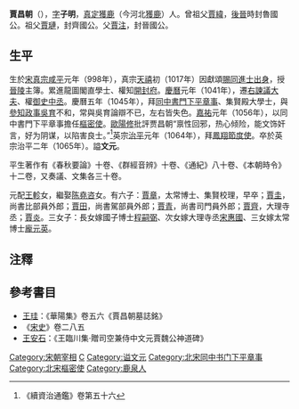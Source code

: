'''賈昌朝'''（{{bd|998年||1065年|catIdx=J}}），[[表字|字]]'''子明'''，[[真定|真定]][[獲鹿|獲鹿]]（今河北[[獲鹿|獲鹿]]）人。曾祖父[[賈緯|賈緯]]，[[後晉|後晉]]時封魯國公。祖父[[賈璉_(北宋)|賈璉]]，封齊國公。父[[賈注|賈注]]，封晉國公。

== 生平 ==
生於[[宋真宗|宋真宗]][[咸平|咸平]]元年（998年），真宗[[天禧_(北宋)|天禧]]初（1017年）因獻頌[[賜同進士出身|賜同進士出身]]，授[[晉陵|晉陵]]主簿。累進龍圖閣直學士、權知[[開封府|開封府]]。[[慶曆|慶曆]]元年（1041年），遷[[諫議大夫|右諫議大夫]]、權[[御史中丞|御史中丞]]。慶曆五年（1045年），拜[[同中書門下平章事|同中書門下平章事]]、集賢殿大學士，與[[參知政事|參知政事]][[吳育|吳育]]不和，常與吳育論辯不已，左右皆失色。[[嘉祐|嘉祐]]元年（1056年），以同中書門下平章事擔任[[樞密使|樞密使]]。[[歐陽修|歐陽修]]批評贾昌朝“禀性回邪，热心倾险，能文饰奸言，好为阴谋，以陷害良士。”<ref>《續資治通鑑》卷第五十六</ref>英宗[[治平|治平]]元年（1064年），拜[[鳳翔節度使|鳳翔節度使]]。卒於英宗治平二年（1065年）。謚'''文元'''。

平生著作有《春秋要論》十卷、《群經音辨》十卷、《通紀》八十卷、《本朝時令》十二卷，又奏議、文集各三十卷。

元配[[王軫|王軫]]女，繼娶[[陈堯咨|陈堯咨]]女。有六子：[[賈章|賈章]]，太常博士、集賢校理，早卒；[[賈圭|賈圭]]，尚書比部員外郎；[[賈田|賈田]]，尚書駕部員外郎；[[賈青_(北宋)|賈青]]，尚書司門員外郎；[[賈齊|賈齊]]，大理寺丞；[[賈炎|賈炎]]。三女子：長女嫁國子博士[[程嗣弼|程嗣弼]]、次女嫁大理寺丞[[宋惠國|宋惠國]]、三女嫁太常博士[[龐元英|龐元英]]。

==注釋==
<references/>

==參考書目==
* [[王珪|王珪]]：《華陽集》卷五六《賈昌朝墓誌銘》
*《[[宋史|宋史]]》卷二八五
*[[王安石|王安石]]：《王臨川集‧贈司空兼侍中文元賈魏公神道碑》

{{DEFAULTSORT:J}}
[[Category:宋朝宰相|Category:宋朝宰相]]
[[Category:贾姓|C]]
[[Category:谥文元|Category:谥文元]]
[[Category:北宋同中书门下平章事|Category:北宋同中书门下平章事]]
[[Category:北宋樞密使|Category:北宋樞密使]]
[[Category:鹿泉人|Category:鹿泉人]]